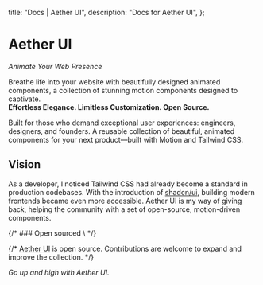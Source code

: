   title: "Docs | Aether UI",
  description: "Docs for Aether UI",
};

# Aether UI

_Animate Your Web Presence_

Breathe life into your website with beautifully designed animated components, a collection of stunning motion components designed to captivate. <br/>
**Effortless Elegance. Limitless Customization. Open Source.**

Built for those who demand exceptional user experiences: engineers, designers, and founders.
A reusable collection of beautiful, animated components for your next product—built with Motion and Tailwind CSS.

## Vision

As a developer, I noticed Tailwind CSS had already become a standard in production codebases. With the introduction of [shadcn/ui](https://ui.shadcn.com/), building modern frontends became even more accessible. Aether UI is my way of giving back, helping the community with a set of open-source, motion-driven components.

{/* ### Open sourced \ */}

{/* [Aether UI](https://github.com/pantharshit007/aether-ui) is open source. Contributions are welcome to expand and improve the collection. */}

_Go up and high with Aether UI._
